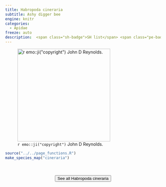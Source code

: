 ```yaml
---
title: Habropoda cineraria
subtitle: Ashy digger bee
engine: knitr
categories:
  - Apidae
freeze: auto
description:  <span class="sh-badge">SH list</span> <span class="pe-badge">PM Evidence</span> <span class="gali-badge">Galiano</span>
---
```

![`r emo::ji("copyright")` John D Reynolds.](https://inaturalist-open-data.s3.amazonaws.com/photos/201793636/large.jpg){height=300}





```r
source("../../page_functions.R")
make_species_map("cineraria")
```
<br><br>
<center>


<a href="https://inaturalist.ca/observations?place_id=any&quality_grade=research&subview=map&taxon_id=458980"><button type="button" class="btn btn-secondary">See all Habropoda cineraria <i class="fa-solid fa-arrow-up-right-from-square"></i> </button></a>
</center>
